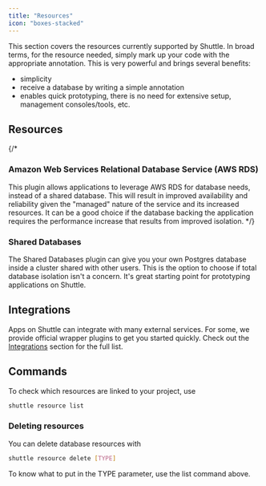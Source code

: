 ```yaml
---
title: "Resources"
icon: "boxes-stacked"
---
```


This section covers the resources currently supported by Shuttle. In broad terms, for the resource needed, simply mark up your code with the appropriate annotation. This is very powerful and brings several benefits:

- simplicity
- receive a database by writing a simple annotation
- enables quick prototyping, there is no need for extensive setup, management consoles/tools, etc.

## Resources
{/*
### Amazon Web Services Relational Database Service (AWS RDS)

This plugin allows applications to leverage AWS RDS for database needs, instead of a shared database. This will result in improved availability and reliability given the "managed" nature of the service and its increased resources. It can be a good choice if the database backing the application requires the performance increase that results from improved isolation.
*/}

### Shared Databases

The Shared Databases plugin can give you your own Postgres database inside a cluster shared with other users. This is the option to choose if total database isolation isn't a concern. It's great starting point for prototyping applications on Shuttle.

## Integrations

Apps on Shuttle can integrate with many external services. For some, we provide official wrapper plugins to get you started quickly. Check out the [Integrations](/integrations) section for the full list.

## Commands

To check which resources are linked to your project, use

```bash
shuttle resource list
```

### Deleting resources

You can delete database resources with

```bash
shuttle resource delete [TYPE]
```

To know what to put in the TYPE parameter, use the list command above.
